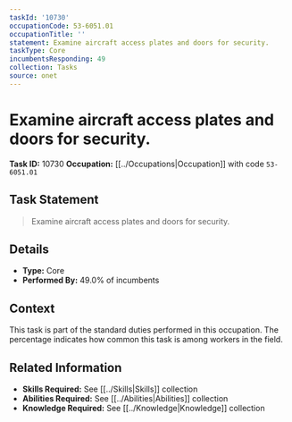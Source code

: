 ```yaml
---
taskId: '10730'
occupationCode: 53-6051.01
occupationTitle: ''
statement: Examine aircraft access plates and doors for security.
taskType: Core
incumbentsResponding: 49
collection: Tasks
source: onet
---
```

# Examine aircraft access plates and doors for security.

**Task ID:** 10730
**Occupation:** [[../Occupations|Occupation]] with code `53-6051.01`

## Task Statement

> Examine aircraft access plates and doors for security.

## Details

- **Type:** Core
- **Performed By:** 49.0% of incumbents

## Context

This task is part of the standard duties performed in this occupation. The percentage indicates how common this task is among workers in the field.

## Related Information

- **Skills Required:** See [[../Skills|Skills]] collection
- **Abilities Required:** See [[../Abilities|Abilities]] collection
- **Knowledge Required:** See [[../Knowledge|Knowledge]] collection
